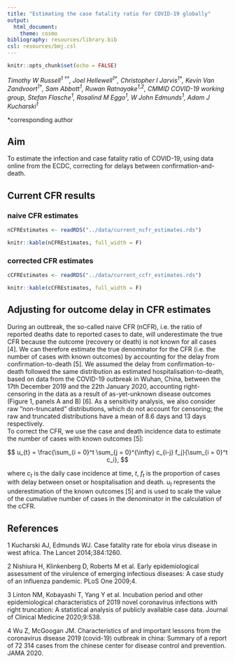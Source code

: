 ```yaml
---
title: "Estimating the case fatality ratio for COVID-19 globally"
output: 
  html_document:
    theme: cosmo
bibliography: resources/library.bib
csl: resources/bmj.csl
---
```


```r
knitr::opts_chunk$set(echo = FALSE)
```

*Timothy W Russell<sup>1 ††</sup>, Joel Hellewell<sup>1†</sup>, Christopher I Jarvis<sup>1†</sup>, Kevin Van Zandvoort<sup>1†</sup>, Sam Abbott<sup>1</sup>, Ruwan Ratnayake<sup>1,2</sup>, CMMID COVID-19 working group, Stefan Flasche<sup>1</sup>, Rosalind M Eggo<sup>1</sup>, W John Edmunds<sup>1</sup>, Adam J Kucharski<sup>1</sup>*

*corresponding author
  

## Aim

To estimate the infection and case fatality ratio of COVID-19, using data online from the ECDC, correcting for delays between confirmation-and-death.

## Current CFR results {.tabset}

### naive CFR estimates

```r
nCFREstimates <- readRDS("../data/current_ncfr_estimates.rds")

```

```r
knitr::kable(nCFREstimates, full_width = F)
```

### corrected CFR estimates

```r
cCFREstimates <- readRDS("../data/current_ccfr_estimates.rds")

```

```r
knitr::kable(cCFREstimates, full_width = F)
```

## Adjusting for outcome delay in CFR estimates

During an outbreak, the so-called naive CFR (nCFR), i.e. the ratio of reported deaths date to reported cases to date, will underestimate the true CFR because the outcome (recovery or death) is not known for all cases [4]. We can therefore estimate the true denominator for the CFR (i.e. the number of cases with known outcomes) by accounting for the delay from confirmation-to-death [5]. 
We assumed the delay from confirmation-to-death followed the same distribution as estimated hospitalisation-to-death, based on data from the COVID-19 outbreak in Wuhan, China, between the 17th December 2019 and the 22th January 2020, accounting right-censoring in the data as a result of as-yet-unknown disease outcomes (Figure 1, panels A and B) [6]. As a sensitivity analysis, we also consider raw “non-truncated” distributions, which do not account for censoring; the raw and truncated distributions have a mean of 8.6 days and 13 days respectively.  
To correct the CFR, we use the case and death incidence data to estimate the number of cases with known outcomes [5]:

$$
u_{t} = \frac{\sum_{i = 0}^t \sum_{j = 0}^{\infty} c_{i-j} f_j}{\sum_{i = 0}^t c_i},
$$ 

where $c_{t}$ is the daily case incidence at time, $t$, $f_t$ is the proportion of cases with delay between onset or hospitalisation and death. $u_t$ represents the underestimation of the known outcomes [5] and is used to scale the value of the cumulative number of cases in the denominator in the calculation of the cCFR.

## References

1 Kucharski AJ, Edmunds WJ. Case fatality rate for ebola virus disease in west africa. The Lancet 2014;384:1260.

2 Nishiura H, Klinkenberg D, Roberts M et al. Early epidemiological assessment of the virulence of emerging infectious diseases: A case study of an influenza pandemic. PLoS One 2009;4.

3 Linton NM, Kobayashi T, Yang Y et al. Incubation period and other epidemiological characteristics of 2019 novel coronavirus infections with right truncation: A statistical analysis of publicly available case data. Journal of Clinical Medicine 2020;9:538.

4 Wu Z, McGoogan JM. Characteristics of and important lessons from the coronavirus disease 2019 (covid-19) outbreak in china: Summary of a report of 72 314 cases from the chinese center for disease control and prevention. JAMA 2020.


